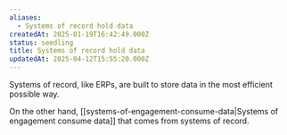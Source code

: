 ```yaml
---
aliases:
  - Systems of record hold data
createdAt: 2025-01-19T16:42:49.000Z
status: seedling
title: Systems of record hold data
updatedAt: 2025-04-12T15:55:20.000Z
---
```

Systems of record, like ERPs, are built to store data in the most efficient possible way.

On the other hand, [[systems-of-engagement-consume-data|Systems of engagement consume data]] that comes from systems of record.
